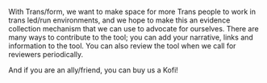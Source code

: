 With Trans/form, we want to make space for more Trans people
to work in trans led/run environments, and we hope to make this
an evidence collection mechanism that we can use to advocate
for ourselves. There are many ways to contribute to the tool; you
can add your narrative, links and information to the tool. You can
also review the tool when we call for reviewers periodically.

And if you are an ally/friend, you can buy us a Kofi!

